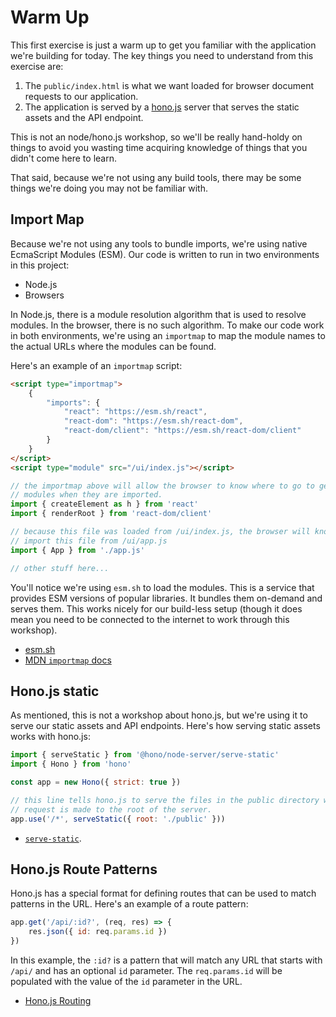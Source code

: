 # Warm Up

<EpicVideo url="https://www.epicreact.dev/workshops/react-server-components/intro-to-warm-up" />

This first exercise is just a warm up to get you familiar with the application
we're building for today. The key things you need to understand from this
exercise are:

1. The `public/index.html` is what we want loaded for browser document requests
   to our application.
2. The application is served by a [hono.js](https://hono.dev/) server that
   serves the static assets and the API endpoint.

This is not an node/hono.js workshop, so we'll be really hand-holdy on things to
avoid you wasting time acquiring knowledge of things that you didn't come here
to learn.

That said, because we're not using any build tools, there may be some things
we're doing you may not be familiar with.

## Import Map

Because we're not using any tools to bundle imports, we're using native
EcmaScript Modules (ESM). Our code is written to run in two environments in this
project:

- Node.js
- Browsers

In Node.js, there is a module resolution algorithm that is used to resolve
modules. In the browser, there is no such algorithm. To make our code work in
both environments, we're using an `importmap` to map the module names to the
actual URLs where the modules can be found.

Here's an example of an `importmap` script:

```html filename=public/index.html
<script type="importmap">
	{
		"imports": {
			"react": "https://esm.sh/react",
			"react-dom": "https://esm.sh/react-dom",
			"react-dom/client": "https://esm.sh/react-dom/client"
		}
	}
</script>
<script type="module" src="/ui/index.js"></script>
```

```js filename=ui/index.js
// the importmap above will allow the browser to know where to go to get the
// modules when they are imported.
import { createElement as h } from 'react'
import { renderRoot } from 'react-dom/client'

// because this file was loaded from /ui/index.js, the browser will know to
// import this file from /ui/app.js
import { App } from './app.js'

// other stuff here...
```

You'll notice we're using `esm.sh` to load the modules. This is a service that
provides ESM versions of popular libraries. It bundles them on-demand and
serves them. This works nicely for our build-less setup (though it does mean
you need to be connected to the internet to work through this workshop).

- [esm.sh](https://esm.sh)
- [MDN `importmap` docs](https://developer.mozilla.org/en-US/docs/Web/HTML/Element/script/type/importmap)

## Hono.js static

As mentioned, this is not a workshop about hono.js, but we're using it to serve
our static assets and API endpoints. Here's how serving static assets works with
hono.js:

```js filename=server/app.js
import { serveStatic } from '@hono/node-server/serve-static'
import { Hono } from 'hono'

const app = new Hono({ strict: true })

// this line tells hono.js to serve the files in the public directory when a
// request is made to the root of the server.
app.use('/*', serveStatic({ root: './public' }))
```

- [`serve-static`](https://hono.dev/getting-started/nodejs#serve-static-files).

## Hono.js Route Patterns

Hono.js has a special format for defining routes that can be used to match
patterns in the URL. Here's an example of a route pattern:

```js filename=server/app.js
app.get('/api/:id?', (req, res) => {
	res.json({ id: req.params.id })
})
```

In this example, the `:id?` is a pattern that will match any URL that starts
with `/api/` and has an optional `id` parameter. The `req.params.id` will be
populated with the value of the `id` parameter in the URL.

- [Hono.js Routing](https://hono.dev/api/routing)
